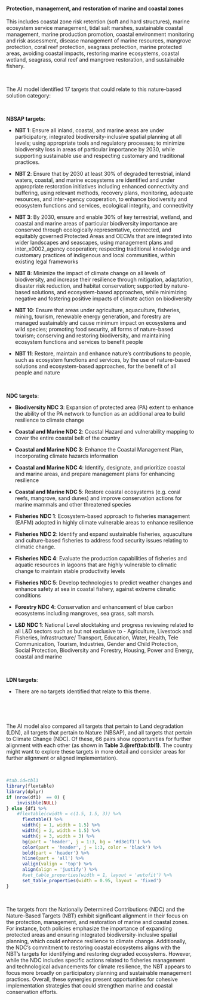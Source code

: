 #### Protection, management, and restoration of marine and coastal zones

::: {custom-style='Citation'}
This includes coastal zone risk retention (soft and hard structures), marine ecosystem service management, tidal salt marshes, sustainable coastal management, marine production promotion, coastal environment monitoring and risk assessment, disease management of marine resources, mangrove protection, coral reef protection, seagrass protection, marine protected areas, avoiding coastal impacts, restoring marine ecosystems, coastal wetland, seagrass, coral reef and mangrove restoration, and sustainable fishery.
:::

<br>

::: {custom-style='Text'}
The AI model identified 17 targets that could relate to this nature-based solution category:
:::

<br>


**NBSAP targets**:

-   **NBT 1**: Ensure all inland, coastal, and marine areas are under participatory, integrated biodiversity-inclusive spatial planning at all levels; using appropriate tools and regulatory processes; to minimize biodiversity loss in areas of particular importance by 2030, while supporting sustainable use and respecting customary and traditional practices.

-   **NBT 2**: Ensure that by 2030 at least 30% of degraded terrestrial, inland waters, coastal, and marine ecosystems are identified and under appropriate restoration initiatives including enhanced connectivity and buffering, using relevant methods, recovery plans, monitoring, adequate resources, and inter-agency cooperation, to enhance biodiversity and ecosystem functions and services, ecological integrity, and connectivity

-   **NBT 3**: By 2030, ensure and enable 30% of key terrestrial, wetland, and coastal and marine areas of particular biodiversity importance are conserved through ecologically representative, connected, and equitably governed Protected Areas and OECMs that are integrated into wider landscapes and seascapes, using management plans and inter_x0002_agency cooperation; respecting traditional knowledge and customary practices of indigenous and local communities, within existing legal frameworks

-   **NBT 8**: Minimize the impact of climate change on all levels of biodiversity, and increase their resilience through mitigation, adaptation, disaster risk reduction, and habitat conservation; supported by nature-based solutions, and ecosystem-based approaches, while minimizing negative and fostering positive impacts of climate action on biodiversity

-   **NBT 10**: Ensure that areas under agriculture, aquaculture, fisheries, mining, tourism, renewable energy generation, and forestry are managed sustainably and cause minimum impact on ecosystems and wild species; promoting food security, all forms of nature-based tourism; conserving and restoring biodiversity, and maintaining ecosystem functions and services to benefit people

-   **NBT 11**: Restore, maintain and enhance nature’s contributions to people, such as ecosystem functions and services, by the use of nature-based solutions and ecosystem-based approaches, for the benefit of all people and nature



​

**NDC targets**:

-   **Biodiversity NDC 3**: Expansion of protected area (PA) extent to enhance the ability of the PA network to function as an additional area to build resilience to climate change

-   **Coastal and Marine NDC 2**: Coastal Hazard and vulnerability mapping to cover the entire coastal belt of the country

-   **Coastal and Marine NDC 3**: Enhance the Coastal Management Plan, incorporating climate hazards information

-   **Coastal and Marine NDC 4**: Identify, designate, and prioritize coastal and marine areas, and prepare management plans for enhancing resilience

-   **Coastal and Marine NDC 5**: Restore coastal ecosystems (e.g. coral reefs, mangrove, sand dunes) and improve conservation actions for marine mammals and other threatened species

-   **Fisheries NDC 1**: Ecosystem-based approach to fisheries management (EAFM) adopted in highly climate vulnerable areas to enhance resilience

-   **Fisheries NDC 2**: Identify and expand sustainable fisheries, aquaculture and culture-based fisheries to address food security issues relating to climatic change.

-   **Fisheries NDC 4**: Evaluate the production capabilities of fisheries and aquatic resources in lagoons that are highly vulnerable to climatic change to maintain stable productivity levels

-   **Fisheries NDC 5**: Develop technologies to predict weather changes and enhance safety at sea in coastal fishery, against extreme climatic conditions

-   **Forestry NDC 4**: Conservation and enhancement of blue carbon ecosystems including mangroves, sea grass, salt marsh.

-   **L&D NDC 1**: National Level stocktaking and progress reviewing related to all L&D sectors such as but not exclusive to - Agriculture, Livestock and Fisheries, Infrastructure/ Transport, Education, Water, Health, Tele Communication, Tourism, Industries, Gender and Child Protection, Social Protection, Biodiversity and Forestry, Housing, Power and Energy, coastal and marine



​



**LDN targets**:

-   There are no targets identified that relate to this theme.



​




<br>

::: {custom-style='Text'}
The AI model also compared all targets that pertain to Land degradation (LDN), all targets that pertain to Nature (NBSAP), and all targets that pertain to Climate Change (NDC). Of these, 66 pairs show opportunities for further alignment with each other (as shown in **Table 3.\@ref(tab:tbl1)**. The country might want to explore these targets in more detail and consider areas for further alignment or aligned implementation).
:::

<br>

```r
#tab.id=tbl3
library(flextable)
library(dplyr)
if (nrow(df1)  == 0) {
    invisible(NULL)
} else {df1 %>% 
    #flextable(cwidth = c(1.5, 1.5, 3)) %>% 
      flextable() %>% 
      width(j = 1, width = 1.5) %>% 
      width(j = 2, width = 1.5) %>% 
      width(j = 3, width = 3) %>% 
      bg(part = 'header', j = 1:3, bg = '#d3e1f1') %>% 
      color(part = 'header', j = 1:3, color = 'black') %>% 
      bold(part = 'header') %>% 
      hline(part = 'all') %>% 
      valign(valign = 'top') %>% 
      align(align = 'justify') %>%  
      #set_table_properties(width = 1, layout = 'autofit') %>% 
      set_table_properties(width = 0.95, layout = 'fixed')
}
```

<br>

::: {custom-style='summ'}
The targets from the Nationally Determined Contributions (NDC) and the Nature-Based Targets (NBT) exhibit significant alignment in their focus on the protection, management, and restoration of marine and coastal zones. For instance, both policies emphasize the importance of expanding protected areas and ensuring integrated biodiversity-inclusive spatial planning, which could enhance resilience to climate change. Additionally, the NDC's commitment to restoring coastal ecosystems aligns with the NBT's targets for identifying and restoring degraded ecosystems. However, while the NDC includes specific actions related to fisheries management and technological advancements for climate resilience, the NBT appears to focus more broadly on participatory planning and sustainable management practices. Overall, these synergies present opportunities for cohesive implementation strategies that could strengthen marine and coastal conservation efforts.
:::

<br>

